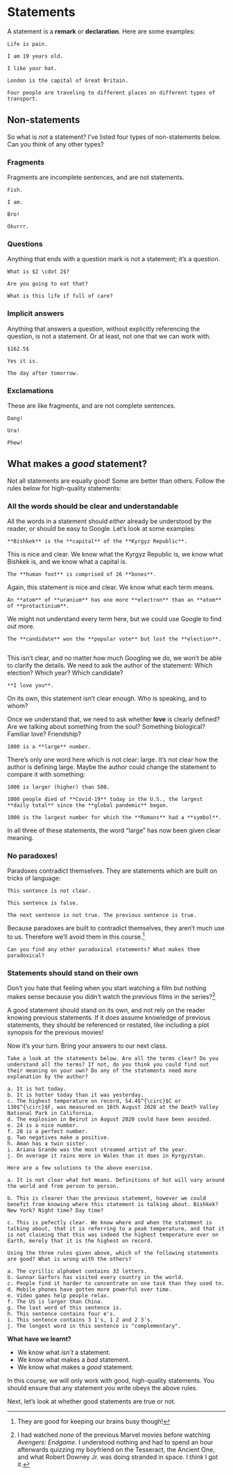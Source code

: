# Statements

A statement is a **remark** or **declaration**. Here are some examples:

```example
Life is pain.

```

```example
I am 19 years old.

```

```example
I like your hat.

```

```example
London is the capital of Great Britain.

```

```example
Four people are traveling to different places on different types of transport.

```

## Non-statements    

So what is *not* a statement? I've listed four types of non-statements below. Can you think of any other types?

### Fragments

Fragments are incomplete sentences, and are not statements.

```example
Fish.

```

```example
I am.

```

```example
Bro!

```

```example
Okurrr.

```

### Questions

Anything that ends with a question mark is not a statement; it's a question.

```example
What is $2 \cdot 2$?

```

```example
Are you going to eat that?

```

```example
What is this life if full of care?

```

### Implicit answers

Anything that answers a question, without explicitly referencing the question, is not a statement. Or at least, not one that we can work with.

```example
$162.5$

```

```example
Yes it is.

```

```example
The day after tomorrow.

```

### Exclamations

These are like fragments, and are not complete sentences.

```example
Dang!

```

```example
Ura!

```

```example
Phew!

```

## What makes a *good* statement?

Not all statements are equally good! Some are better than others. Follow the rules below for high-quality statements:
    
### All the words should be clear and understandable

All the words in a statement should *either* already be understood by the reader, or should be easy to Google. Let's look at some examples:

```example
**Bishkek** is the **capital** of the **Kyrgyz Republic**.

```

This is nice and clear. We know what the Kyrgyz Republic is, we know what Bishkek is, and we know what a capital is.

```example
The **human foot** is comprised of 26 **bones**.

```

Again, this statement is nice and clear. We know what each term means.
    
```example
An **atom** of **uranium** has one more **electron** than an **atom** of **protactinium**.

```

We might not understand every term here, but we could use Google to find out more.
    
```example
The **candidate** won the **popular vote** but lost the **election**.
    
```

This isn't clear, and no matter how much Googling we do, we won't be able to clarify the details. We need to ask the author of the statement: Which election? Which year? Which candidate?
    
```example
**I love you**.

```

On its own, this statement isn't clear enough. Who is speaking, and to whom?

Once we understand that, we need to ask whether **love** is clearly defined? Are we talking about something from the soul? Something biological? Familiar love? Friendship?
    
```example
1000 is a **large** number.

```

There's only one word here which is not clear: large. It's not clear how the author is defining large. Maybe the author could change the statement to compare it with something:

```example
1000 is larger (higher) than 500.

```

```example
1000 people died of **Covid-19** today in the U.S., the largest **daily total** since the **global pandemic** began.

```
        
```example
1000 is the largest number for which the **Romans** had a **symbol**.

```

In all three of these statements, the word "large" has now  been given clear meaning.

### No paradoxes!

Paradoxes contradict themselves. They are statements which are built on tricks of language:
    
```example
This sentence is not clear.

```

```example
This sentence is false.

```

```example
The next sentence is not true. The previous sentence is true.

```
            
Because paradoxes are built to contradict themselves, they aren't much use to us. Therefore we'll avoid them in this course.^[They are good for keeping our brains busy though!]

<div class="alert alert-danger" role="alert">
```exercise
Can you find any other paradoxical statements? What makes them paradoxical?

```  
</div>

### Statements should stand on their own

Don't you hate that feeling when you start watching a film but nothing makes sense because you didn't watch the previous films in the series?^[I had watched *none* of the previous Marvel movies before watching *Avengers: Endgame*. I understood nothing and had to spend an hour afterwards quizzing my boyfriend on the Tesseract, the Ancient One, and what Robert Downey Jr. was doing stranded in space. I *think* I got it.]
    
A good statement should stand on its own, and not rely on the reader knowing previous statements. If it *does* assume knowledge of previous statements, they should be referenced or restated, like including a plot synopsis for the previous movies!

Now it's your turn. Bring your answers to our next class. 

<div class="alert alert-info" role="alert">
```exercise
Take a look at the statements below. Are all the terms clear? Do you understand all the terms? If not, do you think you could find out their meaning on your own? Do any of the statements need more explanation by the author?
    
a. It is hot today.
b. It is hotter today than it was yesterday.
c. The highest temperature on record, 54.4$^{\circ}$C or 130$^{\circ}$F, was measured on 16th August 2020 at the Death Valley National Park in California.
d. The explosion in Beirut in August 2020 could have been avoided.
e. 24 is a nice number.
f. 28 is a perfect number.
g. Two negatives make a positive.
h. Aman has a twin sister.
i. Ariana Grande was the most streamed artist of the year.
j. On average it rains more in Wales than it does in Kyrgyzstan.

```
</div>

```solution
Here are a few solutions to the above exercise.

a. It is not clear what hot means. Definitions of hot will vary around the world and from person to person.

b. This is clearer than the previous statement, however we could benefit from knowing where this statement is talking about. Bishkek? New York? Night time? Day time?

c. This is pefectly clear. We know where and when the statement is talking about, that it is referring to a peak temperature, and that it is not claiming that this was indeed the highest temperature ever on Earth, merely that it is the highest on record.

```

<div class="alert alert-info" role="alert">
```exercise
Using the three rules given above, which of the following statements are good? What is wrong with the others?
    
a. The cyrillic alphabet contains 33 letters.
b. Gunnar Garfors has visited every country in the world.
c. People find it harder to concentrate on one task than they used to.
d. Mobile phones have gotten more powerful over time.
e. Video games help people relax.
f. The US is larger than China.
g. The last word of this sentence is.
h. This sentence contains four e's.
i. This sentence contains 3 1's, 1 2 and 2 3's.
j. The longest word in this sentence is "complementary".

```
</div>

<div class="alert alert-success" role="alert">
<strong> What have we learnt? </strong> 

- We know what *isn't* a statement.
- We know what makes a *bad* statement.
- We know what makes a *good* statement.

</div>

In this course, we will only work with good, high-quality statements. You should ensure that any statement *you* write obeys the above rules.
        
Next, let's look at whether good statements are true or not. 
